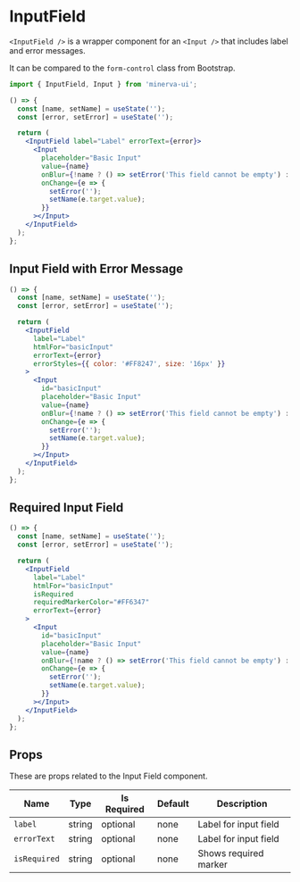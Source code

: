 # InputField

`<InputField />` is a wrapper component for an `<Input />` that includes label and error messages.

It can be compared to the `form-control` class from Bootstrap.

```js
import { InputField, Input } from 'minerva-ui';
```

```jsx live
() => {
  const [name, setName] = useState('');
  const [error, setError] = useState('');

  return (
    <InputField label="Label" errorText={error}>
      <Input
        placeholder="Basic Input"
        value={name}
        onBlur={!name ? () => setError('This field cannot be empty') : null}
        onChange={e => {
          setError('');
          setName(e.target.value);
        }}
      ></Input>
    </InputField>
  );
};
```

## Input Field with Error Message

```jsx live
() => {
  const [name, setName] = useState('');
  const [error, setError] = useState('');

  return (
    <InputField
      label="Label"
      htmlFor="basicInput"
      errorText={error}
      errorStyles={{ color: '#FF8247', size: '16px' }}
    >
      <Input
        id="basicInput"
        placeholder="Basic Input"
        value={name}
        onBlur={!name ? () => setError('This field cannot be empty') : null}
        onChange={e => {
          setError('');
          setName(e.target.value);
        }}
      ></Input>
    </InputField>
  );
};
```

## Required Input Field

```jsx live
() => {
  const [name, setName] = useState('');
  const [error, setError] = useState('');

  return (
    <InputField
      label="Label"
      htmlFor="basicInput"
      isRequired
      requiredMarkerColor="#FF6347"
      errorText={error}
    >
      <Input
        id="basicInput"
        placeholder="Basic Input"
        value={name}
        onBlur={!name ? () => setError('This field cannot be empty') : null}
        onChange={e => {
          setError('');
          setName(e.target.value);
        }}
      ></Input>
    </InputField>
  );
};
```

## Props

These are props related to the Input Field component.

| Name         | Type   | Is Required | Default | Description           |
| ------------ | ------ | ----------- | ------- | --------------------- |
| `label`      | string | optional    | none    | Label for input field |
| `errorText`  | string | optional    | none    | Label for input field |
| `isRequired` | string | optional    | none    | Shows required marker |
